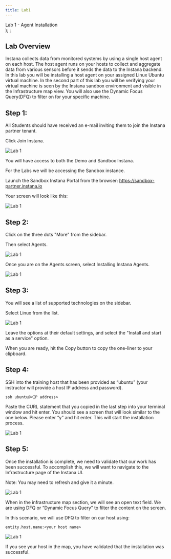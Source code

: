 ```yaml
---
title: Lab1
---
```

  <span>
    Lab 1 - Agent Installation <br />
  </span>
);
;

## Lab Overview

Instana collects data from monitored systems by using a single host agent on each host. The host agent runs on your hosts to collect and aggregate data from various sensors before it sends the data to the Instana backend.  In this lab you will be installing a host agent on your assigned Linux Ubuntu virtual machine.   In the second part of this lab you will be verifying your virtual machine is seen by the Instana sandbox environment and visible in the Infrastructure map view.  You will also use the Dynamic Focus Query(DFQ) to filter on for your specific machine.

## Step 1: 

All Students should have received an e-mail inviting them to join the Instana partner tenant. 

Click Join Instana.

![Lab 1](../Labs/images/lab1.1.png)

You will have access to both the Demo and Sandbox Instana. 

For the Labs we will be accessing the Sandbox instance. 

Launch the Sandbox Instana Portal from the browser: https://sandbox-partner.instana.io 

Your screen will look like this: 

![Lab 1](../Labs/images/lab1.2.png)

## Step 2:

Click on the three dots "More" from the sidebar.

Then select Agents.

![Lab 1](../Labs/images/lab1.3.png)

Once you are on the Agents screen, select Installing Instana Agents.

![Lab 1](../Labs/images/lab1.4.png)

## Step 3:

You will see a list of supported technologies on the sidebar. 

Select Linux from the list.

![Lab 1](../Labs/images/lab1.5.png)

Leave the options at their default settings, and select the "Install and start as a service" option.

When you are ready, hit the Copy button to copy the one-liner to your clipboard.

## Step 4:

SSH into the training host that has been provided as “ubuntu” (your instructor will provide a host IP address and password).

```
ssh ubuntu@<IP address>
```

Paste the CURL statement that you copied in the last step into your terminal window and hit enter. 
You should see a screen that will look similar to the one below. Please enter “y” and hit enter. This will  start the installation process.

![Lab 1](../Labs/images/lab1.6.png)

## Step 5:

Once the installation is complete, we need to validate that our work has been successful. 
To accomplish this, we will want to navigate to the Infrastructure page of the Instana UI. 

Note: You may need to refresh and give it a minute. 

![Lab 1](../Labs/images/lab1.7.png)

When in the infrastructure map section, we will see an open text field. 
We are using DFQ or “Dynamic Focus Query” to filter the content on the screen. 

In this scenario, we will use DFQ to filter on our host using:

```
entity.host.name:<your host name> 
```

![Lab 1](../Labs/images/lab1.8.png)

If you see your host in the map, you have validated that the installation was successful. 
